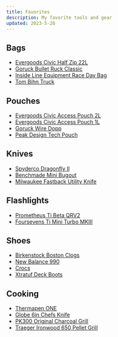 ```yaml
---
title: Favorites
description: My favorite tools and gear
updated: 2023-5-28
---
```


## Bags
- [Evergoods Civic Half Zip 22L](https://evergoods.us/collections/civic-half-zip-series/products/civic-half-zip-22l)
- [Goruck Bullet Ruck Classic](https://www.goruck.com/products/bullet-ruck-15l)
- [Inside Line Equipment Race Day Bag](https://ilequipment.com/collections/backpacks/products/race-day-bag)
- [Tom Bihn Truck](https://www.tombihn.com/collections/tote-bags/products/the-truck)

## Pouches
- [Evergoods Civic Access Pouch 2L](https://evergoods.us/collections/crossover-gear-in-stock/products/civic-access-pouch-2l)
- [Evergoods Civic Access Pouch 1L](https://evergoods.us/collections/crossover-gear-in-stock/products/civic-access-pouch-1l)
- [Goruck Wire Dopp](https://www.goruck.com/products/wire-dopp)
- [Peak Design Tech Pouch](https://www.peakdesign.com/products/tech-pouch)

## Knives
- [Spyderco Dragonfly II](https://www.spyderco.com/catalog/details/C28BK2/Dragonfly-trade-2-FRN-Black/610)
- [Benchmade Mini Bugout](https://www.benchmade.com/535bk-2-bugout.html)
- [Milwaukee Fastback Utility Knife](https://www.milwaukeetool.com/Products/Hand-Tools/Cutting/Knives-and-Blades/48-22-1500)

## Flashlights
- [Prometheus Ti Beta QRV2](https://darksucks.com/products/beta-qrv2-titanium)
- [Foursevens Ti Mini Turbo MKIII](https://darksucks.com/products/mini-turbo-mkiii-ti-two-tone)

## Shoes
- [Birkenstock Boston Clogs](https://www.birkenstock.com/us/styles/boston/)
- [New Balance 990](https://www.newbalance.com/990)
- [Crocs](https://www.crocs.com/p/classic-realtree-v2/12132.html)
- [Xtratuf Deck Boots](https://www.xtratuf.com/deck-boots)

## Cooking
- [Thermapen ONE](https://www.thermoworks.com/thermapen-one)
- [Globe 6in Chefs Knife](https://www.globalcutleryusa.com/classic-g58)
- [PK300 Original Charcoal Grill](https://www.pkgrills.com/the-all-new-original-pk300-grill-smoker-graphite/)
- [Traeger Ironwood 650 Pellet Grill](https://www.traeger.com/pellet-grills/ironwood/650)